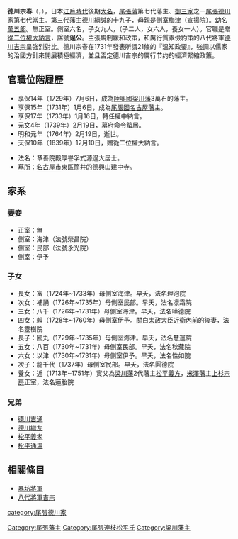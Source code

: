 {{Infobox officeholder
| name               = 德川宗春
| image              = Tokugawa Muneharu.jpg
| caption            = 
| office            =  [[尾張藩|尾張藩]]第7代藩主
| term_start        = 1730年
| term_end          = 1739年
| predecessor       = [[德川繼友|德川繼友]]
| successor         = [[德川宗勝|德川宗勝]]

| office1            = {{link-ja|梁川藩|梁川藩}}第4代藩主
| term_start1        = 1729年
| term_end1          = 1730年
| predecessor1       = {{link-ja|松平義真|松平義真}}
| successor1         = 無{{small|（下一任：[[松前章廣|松前章廣]]）}}

| birth_name         = 	
| birth_date         = {{birth date|1696|11|22}}<br>（元禄9年10月28日）
| birth_place        = 
| death_date         = {{death date and age|1764|11|1|1696|11|22}}<br>（明和元年10月8日）
| death_place        = 
| module             = {{日本武士|child=yes
|時代= 
|幼名=
|改名=萬五郎（幼名）→松平通春→德川通春→德川宗春
|别名= 求馬（通称）
|諡号= 	逞公
|神号= 孚式山王權現（日吉山王權現）
|戒名=章善院殿厚譽孚式源逞大居士
|洗禮名= 
|墓所= 
|朝廷官位= [[從五位|従五位下]][[主計寮|主計頭]]、[[從四位|從四位下]]、[[侍從|侍從]]<br />[[近衛府|左近衛權少將]]、[[從三位|從三位]][[近衛府|左近衛權中將]]<br />[[參議|參議]]、[[中納言|權中納言]]、贈[[從二位|從二位]][[大納言|權大納言]]
|幕府職位= 
|主君= 
|藩= 
|氏族= [[尾張德川家|尾張德川家]]
|父= 
|母= 
|養父= 
|養母= 
|兄弟= 
|姐妹= 
|正室= 
|繼室= 
|側室= 
|子= 
|女= 
|養子= 
|養女= 
 }}
}}
'''德川宗春'''（{{jpn|j=徳川 宗春|hg=とくがわ むねはる|rm=Tokugawa Muneharu}}，{{bd|1696年|11月22日|1764年|11月1日|}}），日本[[江戶時代|江戶時代]]後期[[大名_(稱謂)|大名]]，[[尾張藩|尾張藩]]第七代藩主、[[德川御三家|御三家]]之一[[尾張德川家|尾張德川家]]第七代當主。第三代藩主[[德川綱誠|德川綱誠]]的十九子，母親是側室梅津（[[宣揚院|宣揚院]]）。幼名[[萬五郎|萬五郎]]。無正室。側室六名，子女九人，（子二人，女六人，養女一人）。官職是贈[[從二位|從二位]][[大納言|權大納言]]，諡號'''逞公'''。主張規制緩和政策，和厲行質素儉約策的八代將軍[[德川吉宗|德川吉宗]]呈強烈對比。德川宗春在1731年發表所謂21條的『温知政要』，強調以儒家的治國方針來開展積極經濟，並且否定德川吉宗的厲行节约的經濟緊縮政策。

==官職位階履歷==
*享保14年（1729年）7月6日，成為[[陸奧國|陸奧國]][[梁川藩|梁川藩]]3萬石的藩主。
*享保15年（1731年）1月6日，成為[[尾張國|尾張國]][[名古屋藩|名古屋藩]]主。
*享保17年（1733年）1月16日，轉任權中納言。
*元文4年（1739年）2月19日，幕府命令蟄居。
*明和元年（1764年）2月19日，逝世。
*天保10年（1839年）12月10日，贈從二位權大納言。

*法名：章善院殿厚譽孚式源逞大居士。
*墓所：[[名古屋市|名古屋市]]東區筒井的德興山建中寺。 

==家系==
===妻妾===
*正室：無
*側室：海津（法號榮昌院）
*側室：民部（法號永光院）
*側室：伊予

===子女===
*長女：富（1724年~1733年）母側室海津。早夭，法名理泡院
*次女：補誦（1726年~1735年）母側室民部。早夭，法名凛霜院
*三女：八千（1726年~1731年）母側室海津。早夭，法名曄德院
*四女：賴（1728年~1760年）母側室伊予。[[關白太政大臣|關白太政大臣]][[近衛內前|近衛內前]]的後妻，法名靈樹院
*長子：國丸（1729年~1735年）母側室海津。早夭，法名慧運院
*五女：八百（1730年~1731年）母側室民部。早夭，法名秋藏院
*六女：以津（1730年~1731年）母側室伊予。早夭，法名性如院
*次子：龍千代（1737年）母側室民部。早夭，法名圓德院
*養女：近（1713年~1751年）實父為[[梁川藩|梁川藩]]2代藩主[[松平義方|松平義方]]，[[米澤藩|米澤藩]]主[[上杉宗房|上杉宗房]]正室，法名蓮胎院

===兄弟===
*[[德川吉通|德川吉通]]
*[[德川繼友|德川繼友]]
*[[松平義孝|松平義孝]]
*[[松平通溫|松平通溫]]

==相關條目==
*[[暴坊將軍|暴坊將軍]]
*[[八代將軍吉宗|八代將軍吉宗]]

{{尾張德川家|大久保松平家第4代當主（1729年 - 1730年）／[[尾張德川家|尾張德川家]]||第7代}}
{{梁川藩主}}
{{尾張藩主|7代|1730年 - 1739年}}

{{Authority control}}
[[category:尾張德川家|category:尾張德川家]]
[[Category:尾張藩主|Category:尾張藩主]]
[[Category:尾張連枝松平氏|Category:尾張連枝松平氏]]
[[Category:梁川藩主|Category:梁川藩主]]